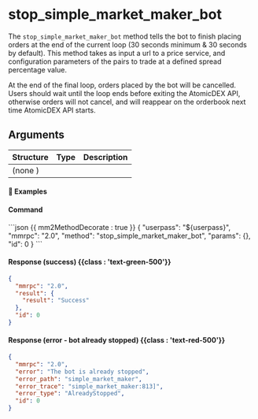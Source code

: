 # stop_simple_market_maker_bot

The `stop_simple_market_maker_bot` method tells the bot to finish placing orders at the end of the current loop (30 seconds minimum & 30 seconds by default). This method takes as input a url to a price service, and configuration parameters of the pairs to trade at a defined spread percentage value.

At the end of the final loop, orders placed by the bot will be cancelled. Users should wait until the loop ends before exiting the AtomicDEX API, otherwise orders will not cancel, and will reappear on the orderbook next time AtomicDEX API starts.

## Arguments

| Structure | Type | Description |
| --------- | ---- | ----------- |
| (none )   |      |             |

#### 📌 Examples

#### Command

<CodeGroup title="" tag="POST" label="stop_simple_market_maker_bot">
```json {{ mm2MethodDecorate : true }}
{
  "userpass": "${userpass}",
  "mmrpc": "2.0",
  "method": "stop_simple_market_maker_bot",
  "params": {},
  "id": 0
}
```
</CodeGroup>


<CollapsibleSection expandedText='Hide Response' collapsedText='Show Response'>

#### Response (success) {{class : 'text-green-500'}}

```json
{
  "mmrpc": "2.0",
  "result": {
    "result": "Success"
  },
  "id": 0
}
```

#### Response (error - bot already stopped) {{class : 'text-red-500'}}

```json
{
  "mmrpc": "2.0",
  "error": "The bot is already stopped",
  "error_path": "simple_market_maker",
  "error_trace": "simple_market_maker:813]",
  "error_type": "AlreadyStopped",
  "id": 0
}
```

</CollapsibleSection>
